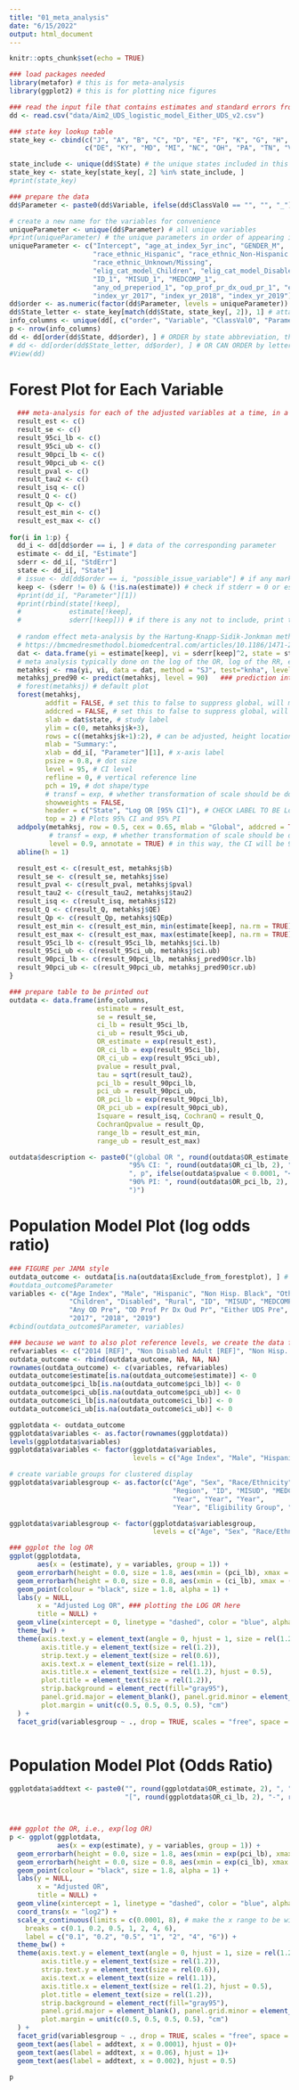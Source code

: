 ```yaml
---
title: "01_meta_analysis"
date: "6/15/2022"
output: html_document
---
```


```r
knitr::opts_chunk$set(echo = TRUE)
```


```r
### load packages needed
library(metafor) # this is for meta-analysis
library(ggplot2) # this is for plotting nice figures
```



```r
### read the input file that contains estimates and standard errors from states
dd <- read.csv("data/Aim2_UDS_logistic_model_Either_UDS_v2.csv")

### state key lookup table
state_key <- cbind(c("J", "A", "B", "C", "D", "E", "F", "K", "G", "H", "I", "L"),
                   c("DE", "KY", "MD", "MI", "NC", "OH", "PA", "TN", "VA", "WI", "WV", "ME"))

state_include <- unique(dd$State) # the unique states included in this analysis
state_key <- state_key[state_key[, 2] %in% state_include, ]
#print(state_key)
```

```r
### prepare the data
dd$Parameter <- paste0(dd$Variable, ifelse(dd$ClassVal0 == "", "", "_"), dd$ClassVal0)

# create a new name for the variables for convenience
uniqueParameter <- unique(dd$Parameter) # all unique variables
#print(uniqueParameter) # the unique parameters in order of appearing in the data (might not be the desired order)
uniqueParameter <- c("Intercept", "age_at_index_5yr_inc", "GENDER_M", 
                     "race_ethnic_Hispanic", "race_ethnic_Non-Hispanic black", "race_ethnic_Others",
                     "race_ethnic_Unknown/Missing",
                     "elig_cat_model_Children", "elig_cat_model_Disabled", "rural_Rural", 
                     "ID_1", "MISUD_1", "MEDCOMP_1", 
                     "any_od_preperiod_1", "op_prof_pr_dx_oud_pr_1", "either_UDS_pre_1", 
                     "index_yr_2017", "index_yr_2018", "index_yr_2019") # set the order manually
dd$order <- as.numeric(factor(dd$Parameter, levels = uniqueParameter)) # save the parameter display order in data as a new column
dd$State_letter <- state_key[match(dd$State, state_key[, 2]), 1] # attach the state key as a new column
info_columns <- unique(dd[, c("order", "Variable", "ClassVal0", "Parameter", "Exclude_from_forestplot")]) # save the info columns
p <- nrow(info_columns)
dd <- dd[order(dd$State, dd$order), ] # ORDER by state abbreviation, then by the parameter display order
# dd <- dd[order(dd$State_letter, dd$order), ] # OR CAN ORDER by letters
#View(dd)
```

# Forest Plot for Each Variable
```r
  ### meta-analysis for each of the adjusted variables at a time, in a for loop
  result_est <- c()
  result_se <- c()
  result_95ci_lb <- c()
  result_95ci_ub <- c()
  result_90pci_lb <- c()
  result_90pci_ub <- c()
  result_pval <- c()
  result_tau2 <- c()
  result_isq <- c()
  result_Q <- c()
  result_Qp <- c()
  result_est_min <- c()
  result_est_max <- c()
  
for(i in 1:p) {
  dd_i <- dd[dd$order == i, ] # data of the corresponding parameter
  estimate <- dd_i[, "Estimate"]
  sderr <- dd_i[, "StdErr"]
  state <- dd_i[, "State"]
  # issue <- dd[dd$order == i, "possible_issue_variable"] # if any marked as problematic
  keep <- (sderr != 0) & (!is.na(estimate)) # check if stderr = 0 or estimate = NA, exclude
  #print(dd_i[, "Parameter"][1])
  #print(rbind(state[!keep], 
  #            estimate[!keep],
  #            sderr[!keep])) # if there is any not to include, print to see their estimate and stderr
  
  # random effect meta-analysis by the Hartung-Knapp-Sidik-Jonkman method
  # https://bmcmedresmethodol.biomedcentral.com/articles/10.1186/1471-2288-14-25
  dat <- data.frame(yi = estimate[keep], vi = sderr[keep]^2, state = state[keep])
  # meta analysis typically done on the log of the OR, log of the RR, etc
  metahksj <- rma(yi, vi, data = dat, method = "SJ", test="knha", level = 95)
  metahksj_pred90 <- predict(metahksj, level = 90)   ### prediction interval, based on T dist
  # forest(metahksj) # default plot
  forest(metahksj, 
         addfit = FALSE, # set this to false to suppress global, will manually add later
         addcred = FALSE, # set this to false to suppress global, will manually add later
         slab = dat$state, # study label
         ylim = c(0, metahksj$k+3),
         rows = c((metahksj$k+1):2), # can be adjusted, height location of display [leave room for global at bottom]
         mlab = "Summary:", 
         xlab = dd_i[, "Parameter"][1], # x-axis label
         psize = 0.8, # dot size
         level = 95, # CI level
         refline = 0, # vertical reference line
         pch = 19, # dot shape/type
         # transf = exp, # whether transformation of scale should be done
         showweights = FALSE, 
         header = c("State", "Log OR [95% CI]"), # CHECK LABEL TO BE Log OR
         top = 2) # Plots 95% CI and 95% PI
  addpoly(metahksj, row = 0.5, cex = 0.65, mlab = "Global", addcred = TRUE, 
          # transf = exp, # whether transformation of scale should be done
          level = 0.9, annotate = TRUE) # in this way, the CI will be 95%, the PI will be 90% [this is a work around]
  abline(h = 1)

  result_est <- c(result_est, metahksj$b)
  result_se <- c(result_se, metahksj$se)
  result_pval <- c(result_pval, metahksj$pval)
  result_tau2 <- c(result_tau2, metahksj$tau2)
  result_isq <- c(result_isq, metahksj$I2)
  result_Q <- c(result_Q, metahksj$QE)
  result_Qp <- c(result_Qp, metahksj$QEp)
  result_est_min <- c(result_est_min, min(estimate[keep], na.rm = TRUE))
  result_est_max <- c(result_est_max, max(estimate[keep], na.rm = TRUE))
  result_95ci_lb <- c(result_95ci_lb, metahksj$ci.lb)
  result_95ci_ub <- c(result_95ci_ub, metahksj$ci.ub)
  result_90pci_lb <- c(result_90pci_lb, metahksj_pred90$cr.lb)
  result_90pci_ub <- c(result_90pci_ub, metahksj_pred90$cr.ub)
}
```


```r
### prepare table to be printed out
outdata <- data.frame(info_columns, 
                      estimate = result_est,
                      se = result_se,
                      ci_lb = result_95ci_lb,
                      ci_ub = result_95ci_ub,
                      OR_estimate = exp(result_est),
                      OR_ci_lb = exp(result_95ci_lb),
                      OR_ci_ub = exp(result_95ci_ub),
                      pvalue = result_pval, 
                      tau = sqrt(result_tau2),
                      pci_lb = result_90pci_lb,
                      pci_ub = result_90pci_ub,
                      OR_pci_lb = exp(result_90pci_lb),
                      OR_pci_ub = exp(result_90pci_ub),
                      Isquare = result_isq, CochranQ = result_Q, 
                      CochranQpvalue = result_Qp, 
                      range_lb = result_est_min,
                      range_ub = result_est_max)

outdata$description <- paste0("(global OR ", round(outdata$OR_estimate, 2), ", ",
                              "95% CI: ", round(outdata$OR_ci_lb, 2), "-", round(outdata$OR_ci_ub, 2),
                              ", p", ifelse(outdata$pvalue < 0.0001, "<0.0001", paste0("=", signif(outdata$pvalue, 2))), ", ", 
                              "90% PI: ", round(outdata$OR_pci_lb, 2), "-", round(outdata$OR_pci_ub, 2),
                              ")")
```

# Population Model Plot (log odds ratio)
```r
### FIGURE per JAMA style
outdata_outcome <- outdata[is.na(outdata$Exclude_from_forestplot), ] # exclude some not to be plot
#outdata_outcome$Parameter
variables <- c("Age Index", "Male", "Hispanic", "Non Hisp. Black", "Other Race/Ethnicity",
               "Children", "Disabled", "Rural", "ID", "MISUD", "MEDCOMP",
               "Any OD Pre", "OD Prof Pr Dx Oud Pr", "Either UDS Pre",
               "2017", "2018", "2019")
#cbind(outdata_outcome$Parameter, variables)

### because we want to also plot reference levels, we create the data for those
refvariables <- c("2014 [REF]", "Non Disabled Adult [REF]", "Non Hisp. White [REF]")
outdata_outcome <- rbind(outdata_outcome, NA, NA, NA)
rownames(outdata_outcome) <- c(variables, refvariables)
outdata_outcome$estimate[is.na(outdata_outcome$estimate)] <- 0
outdata_outcome$pci_lb[is.na(outdata_outcome$pci_lb)] <- 0
outdata_outcome$pci_ub[is.na(outdata_outcome$pci_ub)] <- 0
outdata_outcome$ci_lb[is.na(outdata_outcome$ci_lb)] <- 0
outdata_outcome$ci_ub[is.na(outdata_outcome$ci_ub)] <- 0

ggplotdata <- outdata_outcome
ggplotdata$variables <- as.factor(rownames(ggplotdata))
levels(ggplotdata$variables)
ggplotdata$variables <- factor(ggplotdata$variables,    
                               levels = c("Age Index", "Male", "Hispanic", "Non Hisp. Black", "Other Race/Ethnicity", "Children", "Disabled", "Rural", "ID", "MISUD", "MEDCOMP", "Any OD Pre",  "OD Prof Pr Dx Oud Pr", "Either UDS Pre", "2019", "2018", "2017", "2014 [REF]", "Non Disabled Adult [REF]", "Non Hisp. White [REF]"))

# create variable groups for clustered display
ggplotdata$variablesgroup <- as.factor(c("Age", "Sex", "Race/Ethnicity", "Race/Ethnicity", "Race/Ethnicity",  "Eligibility Group", "Eligibility Group",
                                         "Region", "ID", "MISUD", "MEDCOMP", "Any OD Pre", "OD Prof Pr Dx Oud Pr", "Either UDS Pre",
                                         "Year", "Year", "Year", 
                                         "Year", "Eligibility Group", "Race/Ethnicity"))

ggplotdata$variablesgroup <- factor(ggplotdata$variablesgroup,
                                    levels = c("Age", "Sex", "Race/Ethnicity", "Eligibility Group", "Region", "Year", "ID", "MISUD", "MEDCOMP", "Any OD Pre", "OD Prof Pr Dx Oud Pr", "Either UDS Pre"))

### ggplot the log OR
ggplot(ggplotdata,
       aes(x = (estimate), y = variables, group = 1)) +
  geom_errorbarh(height = 0.0, size = 1.8, aes(xmin = (pci_lb), xmax = (pci_ub)), colour="grey88", alpha = 0.5) +
  geom_errorbarh(height = 0.0, size = 0.8, aes(xmin = (ci_lb), xmax = (ci_ub)), colour="grey22", alpha = 0.5) +
  geom_point(colour = "black", size = 1.8, alpha = 1) +
  labs(y = NULL, 
       x = "Adjusted Log OR", ### plotting the LOG OR here
       title = NULL) + 
  geom_vline(xintercept = 0, linetype = "dashed", color = "blue", alpha = 0.5) +
  theme_bw() +  
  theme(axis.text.y = element_text(angle = 0, hjust = 1, size = rel(1.2)),
        axis.title.y = element_text(size = rel(1.2)),
        strip.text.y = element_text(size = rel(0.6)),
        axis.text.x = element_text(size = rel(1.1)),
        axis.title.x = element_text(size = rel(1.2), hjust = 0.5),
        plot.title = element_text(size = rel(1.2)),
        strip.background = element_rect(fill="gray95"),
        panel.grid.major = element_blank(), panel.grid.minor = element_blank(),
        plot.margin = unit(c(0.5, 0.5, 0.5, 0.5), "cm")
  ) +
  facet_grid(variablesgroup ~ ., drop = TRUE, scales = "free", space = "free")



```


# Population Model Plot (Odds Ratio)
```r
ggplotdata$addtext <- paste0("", round(ggplotdata$OR_estimate, 2), ", ",
                             "[", round(ggplotdata$OR_ci_lb, 2), "-", round(ggplotdata$OR_ci_ub, 2), "]")



### ggplot the OR, i.e., exp(log OR)
p <- ggplot(ggplotdata,
            aes(x = exp(estimate), y = variables, group = 1)) +
  geom_errorbarh(height = 0.0, size = 1.8, aes(xmin = exp(pci_lb), xmax = exp(pci_ub)), colour="grey88", alpha = 0.5) +
  geom_errorbarh(height = 0.0, size = 0.8, aes(xmin = exp(ci_lb), xmax = exp(ci_ub)), colour="grey22", alpha = 0.5) +
  geom_point(colour = "black", size = 1.8, alpha = 1) +
  labs(y = NULL, 
       x = "Adjusted OR",
       title = NULL) + 
  geom_vline(xintercept = 1, linetype = "dashed", color = "blue", alpha = 0.5) +
  coord_trans(x = "log2") +
  scale_x_continuous(limits = c(0.0001, 8), # make the x range to be wider on the left side
    breaks = c(0.1, 0.2, 0.5, 1, 2, 4, 6),
    label = c("0.1", "0.2", "0.5", "1", "2", "4", "6")) +
  theme_bw() +  
  theme(axis.text.y = element_text(angle = 0, hjust = 1, size = rel(1.2)),
        axis.title.y = element_text(size = rel(1.2)),
        strip.text.y = element_text(size = rel(0.6)),
        axis.text.x = element_text(size = rel(1.1)),
        axis.title.x = element_text(size = rel(1.2), hjust = 0.5),
        plot.title = element_text(size = rel(1.2)),
        strip.background = element_rect(fill="gray95"),
        panel.grid.major = element_blank(), panel.grid.minor = element_blank(),
        plot.margin = unit(c(0.5, 0.5, 0.5, 0.5), "cm")
  ) +
  facet_grid(variablesgroup ~ ., drop = TRUE, scales = "free", space = "free")+ 
  geom_text(aes(label = addtext, x = 0.0001), hjust = 0)+
  geom_text(aes(label = addtext, x = 0.06), hjust = 1)+
  geom_text(aes(label = addtext, x = 0.002), hjust = 0.5)

p 
```

